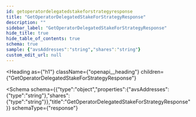 ```yaml
---
id: getoperatordelegatedstakeforstrategyresponse
title: "GetOperatorDelegatedStakeForStrategyResponse"
description: ""
sidebar_label: "GetOperatorDelegatedStakeForStrategyResponse"
hide_title: true
hide_table_of_contents: true
schema: true
sample: {"avsAddresses":"string","shares":"string"}
custom_edit_url: null
---
```



<Heading
  as={"h1"}
  className={"openapi__heading"}
  children={"GetOperatorDelegatedStakeForStrategyResponse"}
>
</Heading>





<Schema
  schema={{"type":"object","properties":{"avsAddresses":{"type":"string"},"shares":{"type":"string"}},"title":"GetOperatorDelegatedStakeForStrategyResponse"}}
  schemaType={"response"}
>
  
</Schema>
            